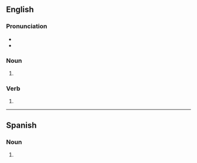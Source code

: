 ==English==

===Pronunciation===
* {{IPA|en|/ɡæɡz/}}
* {{rhymes|en|æɡz|s=1}}

===Noun===
{{head|en|noun form}}

# {{plural of|en|gag}}

===Verb===
{{head|en|verb form}}

# {{en-third-person singular of|gag}}

----

==Spanish==

===Noun===
{{head|es|noun form}}

# {{plural of|es|gag}}